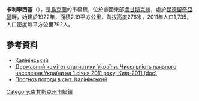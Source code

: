 {{No footnotes|time=2015-09-16T13:07:22+00:00}}
{{coord|48|1|7|N|39|35|33|E|scale:30000|display=title}}

'''卡利寧西基'''（{{lang-uk|Кундрюче}}），是[[烏克蘭|烏克蘭]]的市級鎮，位於該國東部[[盧甘斯克州|盧甘斯克州]]，處於[[昆德留奇亞河|昆德留奇亞河]]畔，始建於1922年，面積2.19平方公里，海拔高度276米，2011年人口1,735，人口密度每平方公里792人。

==參考資料==
*[http://w1.c1.rada.gov.ua/pls/z7503/A005?rdat1=27.08.2015&rf7571=19037 Калінінський] {{Wayback|url=http://w1.c1.rada.gov.ua/pls/z7503/A005?rdat1=27.08.2015&rf7571=19037 |date=20201024071628 }}
*[https://web.archive.org/web/20121010205321/http://stat6.stat.lviv.ua/PXWEB2007/ukr/publ/2011/chnas.zip Державний комітет статистики України. Чисельність наявного населення України на 1 січня 2011 року, Київ-2011 (doc)]
* [http://weather.in.ua/ua/lyganskaja/9876 Прогноз погоди в смт. Калінінський] {{Wayback|url=http://weather.in.ua/ua/lyganskaja/9876 |date=20140502003023 }}

{{DEFAULTSORT:Калінінський}}
[[Category:盧甘斯克州市級鎮|Category:盧甘斯克州市級鎮]]


{{Luhansk-geo-stub}}